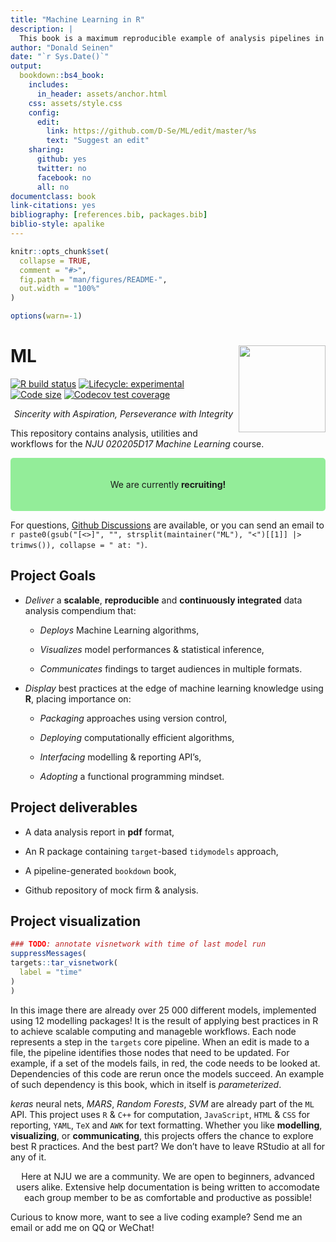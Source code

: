 ```yaml
---
title: "Machine Learning in R"
description: |
  This book is a maximum reproducible example of analysis pipelines in R.
author: "Donald Seinen"
date: "`r Sys.Date()`"
output:
  bookdown::bs4_book:
    includes:
      in_header: assets/anchor.html
    css: assets/style.css
    config:
      edit: 
        link: https://github.com/D-Se/ML/edit/master/%s
        text: "Suggest an edit"
    sharing:
      github: yes
      twitter: no
      facebook: no
      all: no
documentclass: book
link-citations: yes
bibliography: [references.bib, packages.bib]
biblio-style: apalike
---
```


```r
knitr::opts_chunk$set(
  collapse = TRUE,
  comment = "#>",
  fig.path = "man/figures/README-",
  out.width = "100%"
)

options(warn=-1)
```

# ML <img src="man/figures/logo.png" align="right" height="139"/>

<!-- badges: start -->

[![R build status](https://github.com/D-Se/ML/workflows/R-CMD-check/badge.svg)](https://github.com/D-Se/ML/actions) [![Lifecycle: experimental](https://img.shields.io/badge/lifecycle-experimental-orange.svg)](https://lifecycle.r-lib.org/articles/stages.html#experimental) [![Code size](https://img.shields.io/github/languages/code-size/D-Se/ML.svg)](https://github.com/D-Se/ML) [![Codecov test coverage](https://codecov.io/gh/D-Se/ML/branch/master/graph/badge.svg)](https://app.codecov.io/gh/D-Se/ML?branch=master)

<!-- badges: end -->

<center>

*Sincerity with Aspiration, Perseverance with Integrity*

</center>

This repository contains analysis, utilities and workflows for the *NJU 020205D17 Machine Learning* course.  


```{=html}
<style>
div.green { background-color:#93ed99; border-radius: 5px; padding: 20px;}
</style>
```
::: green
<center>

We are currently <B> recruiting! </B>

</center>
:::


For questions, [Github Discussions](https://github.com/D-Se/ML/discussions) are available, or you can send an email to `r paste0(gsub("[<>]", "", strsplit(maintainer("ML"), "<")[[1]] |> trimws()), collapse = " at: ")`.

## Project Goals

-   *Deliver* a **scalable**, **reproducible** and **continuously integrated** data analysis compendium that:

    -   *Deploys* Machine Learning algorithms,

    -   *Visualizes* model performances & statistical inference,

    -   *Communicates* findings to target audiences in multiple formats.

-   *Display* best practices at the edge of machine learning knowledge using **R**, placing importance on:

    -   *Packaging* approaches using version control,

    -   *Deploying* computationally efficient algorithms,

    -   *Interfacing* modelling & reporting API's,

    -   *Adopting* a functional programming mindset.

## Project deliverables

-   A data analysis report in **pdf** format,

-   An R package containing `target`-based `tidymodels` approach,

-   A pipeline-generated `bookdown` book,

-   Github repository of mock firm & analysis.

## Project visualization

```r
### TODO: annotate visnetwork with time of last model run
suppressMessages(
targets::tar_visnetwork(
  label = "time"
)
)
```

In this image there are already over 25 000 different models, implemented using 12 modelling packages! It is the result of applying best practices in R to achieve scalable computing and manageble workflows. Each node represents a step in the `targets` core pipeline. When an edit is made to a file, the pipeline identifies those nodes that need to be updated. For example, if a set of the models fails, in red, the code needs to be looked at. Dependencies of this code are rerun once the models succeed. An example of such dependency is this book, which in itself is *parameterized*.  

*keras* neural nets, *MARS*, *Random Forests*, *SVM* are already part of the `ML` API. This project uses `R` & `C++` for computation, `JavaScript`, `HTML` & `CSS` for reporting, `YAML`, `TeX` and `AWK` for text formatting. Whether you like **modelling**, **visualizing**, or **communicating**, this projects offers the chance to explore best R practices. And the best part? We don't have to leave RStudio at all for any of it.


::: community

<center>

Here at NJU we are a community. We are open to beginners, advanced users alike. Extensive help documentation is being written to accomodate each group member to be as comfortable and productive as possible! 

</center>

:::

Curious to know more, want to see a live coding example? Send me an email or add me on QQ or WeChat!


